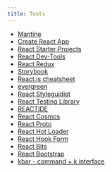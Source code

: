 ```yaml
---
title: Tools
---
```


- [Mantine](https://mantine.dev/)
- [Create React App](https://create-react-app.dev/)
- [React Starter Projects](https://www.javascriptstuff.com/react-starter-projects/)
- [React Dev-Tools](https://reactjs.org/blog/2015/09/02/new-react-developer-tools.html)
- [React Redux](https://redux.js.org/)
- [Storybook](https://storybook.js.org/)
- [React.js cheatsheet](https://devhints.io/react)
- [evergreen](https://evergreen.segment.com/)
- [React Styleguidist](https://react-styleguidist.js.org/)
- [React Testing Library](https://testing-library.com/docs/react-testing-library/example-intro/)
- [REACTIDE](https://reactide.io/)
- [React Cosmos](https://reactcosmos.org/)
- [React Proto](https://react-proto.github.io/react-proto/)
- [React Hot Loader](https://gaearon.github.io/react-hot-loader/)
- [React Hook Form](https://react-hook-form.com/)
- [React Bits](https://vasanthk.gitbooks.io/react-bits/content/)
- [React Bootstrap](https://react-bootstrap.github.io/)
- [kbar - command + k interface](https://github.com/timc1/kbar)
